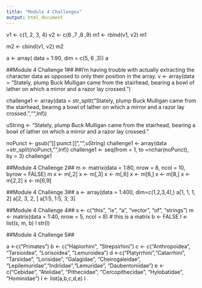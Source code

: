 ```yaml
---
title: "Module 4 Challenges"
output: html_document
---
```


v1 <- c(1, 2, 3, 4)
v2 <- c(6 ,7 ,8 ,9)
m1 <- rbind(v1, v2)
m1

m2 <- cbind(v1, v2)
m2

a <- array( data = 1:90, dim = c(5, 6 ,3))
a

##Module 4 Challenge 1##
##I'm having trouble with actually extracting the character data as opposed to only their position in the array.
v <- array(data = "Stately, plump Buck Mulligan came from the stairhead, bearing a bowl of lather on which a mirror and a razor lay crossed.")

challenge1 <- array(data = str_split("Stately, plump Buck Mulligan came from the stairhead, bearing a bowl of lather on which a mirror and a razor lay crossed.","",Inf))

uString <- "Stately, plump Buck Mulligan came from the stairhead, bearing a bowl of lather on which a mirror and a razor lay crossed."

noPunct <- gsub("[[:punct:]]","",uString)
challenge1 <- array(data =str_split(noPunct,"",Inf))
challenge1 <- seq(from = 1, to =nchar(noPunct), by = 3)
challenge1

##Module 4 Challenge 2##
m <- matrix(data = 1:80, nrow = 8, ncol = 10, byrow = FALSE)
m
x <- m[,2]
x <- m[,3]
x <- m[,6]
x <- m[6,]
x <- m[8,]
x <- m[2,2]
x <- m[6,9]

##Module 4 Challenge 3##
a <- array(data = 1:400, dim=c(1,2,3,4),)
a[1, 1, 1, 2]
a[2, 3, 2, ]
a[1:5, 1:5, 3, 3]

##Module 4 Challenge 4##
s <- c("this", "is", "a", "vector", "of", "strings")
m <- matrix(data = 1:40, nrow = 5, ncol = 8)  # this is a matrix
b <- FALSE
l <- list(s, m, b)
l
str(l)

##Module 4 Challenge 5##

a <-c("Primates")
b <- c("Haplorhini", "Strepsirhini")
c <- c("Anthropoidea", "Tarsioidea", "Lorisoidea", "Lemuroidea")
d <-c("Platyrrhini
","Catarrhini", "Tarsiidae
", "Lorisidae", "Galagidae", "Cheirogaleidae
", "Lepilemuridae","Indriidae","Lemuridae", "Daubentoniidae")
e <- c("Cebidae", "Atelidae", "Pitheciidae", "Cercopithecidae", "Hylobatidae", "Hominidae")
l <- list(a,b,c,d,e)
l